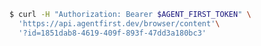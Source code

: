 ```bash
$ curl -H "Authorization: Bearer $AGENT_FIRST_TOKEN" \
  'https://api.agentfirst.dev/browser/content'\
  '?id=1851dab8-4619-409f-893f-47dd3a180bc3'
```
